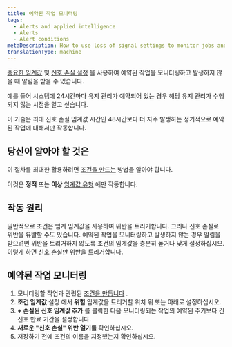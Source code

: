 ```yaml
---
title: 예약된 작업 모니터링
tags:
  - Alerts and applied intelligence
  - Alerts
  - Alert conditions
metaDescription: How to use loss of signal settings to monitor jobs and be alerted when they don't happen.
translationType: machine
---
```


[중요한 임계값](/docs/alerts-applied-intelligence/new-relic-alerts/advanced-alerts/advanced-techniques/set-thresholds-alert-condition) 및 [신호 손실 설정](/docs/alerts-applied-intelligence/new-relic-alerts/alert-conditions/create-nrql-alert-conditions#signal-loss) 을 사용하여 예약된 작업을 모니터링하고 발생하지 않을 때 알림을 받을 수 있습니다.

예를 들어 시스템에 24시간마다 유지 관리가 예약되어 있는 경우 해당 유지 관리가 수행되지 않는 시점을 알고 싶습니다.

이 기술은 최대 신호 손실 임계값 시간인 48시간보다 더 자주 발생하는 정기적으로 예약된 작업에 대해서만 작동합니다.

## 당신이 알아야 할 것은

이 절차를 최대한 활용하려면 [조건을 만드는](/docs/alerts-applied-intelligence/new-relic-alerts/alert-conditions/create-alert-conditions) 방법을 알아야 합니다.

이것은 **정적** 또는 **이상** [임계값 유형](/docs/alerts-applied-intelligence/new-relic-alerts/alert-conditions/create-nrql-alert-conditions#threshold-types) 에만 작동합니다.

## 작동 원리

일반적으로 조건은 임계 임계값을 사용하여 위반을 트리거합니다. 그러나 신호 손실로 위반을 유발할 수도 있습니다. 예약된 작업을 모니터링하고 발생하지 않는 경우 알림을 받으려면 위반을 트리거하지 않도록 조건의 임계값을 충분히 높거나 낮게 설정하십시오. 이렇게 하면 신호 손실만 위반을 트리거합니다.

## 예약된 작업 모니터링

1. 모니터링할 작업과 관련된 [조건을 만듭니다](/docs/alerts-applied-intelligence/new-relic-alerts/alert-conditions/create-alert-conditions) .
2. **조건 임계값** 설정 에서 **위험** 임계값을 트리거할 위치 위 또는 아래로 설정하십시오.
3. **+ 손실된 신호 임계값 추가** 를 클릭한 다음 모니터링되는 작업의 예약된 주기보다 긴 신호 만료 기간을 설정합니다.
4. **새로운 "신호 손실" 위반 열기를** 확인하십시오.
5. 저장하기 전에 조건의 이름을 지정했는지 확인하십시오.
